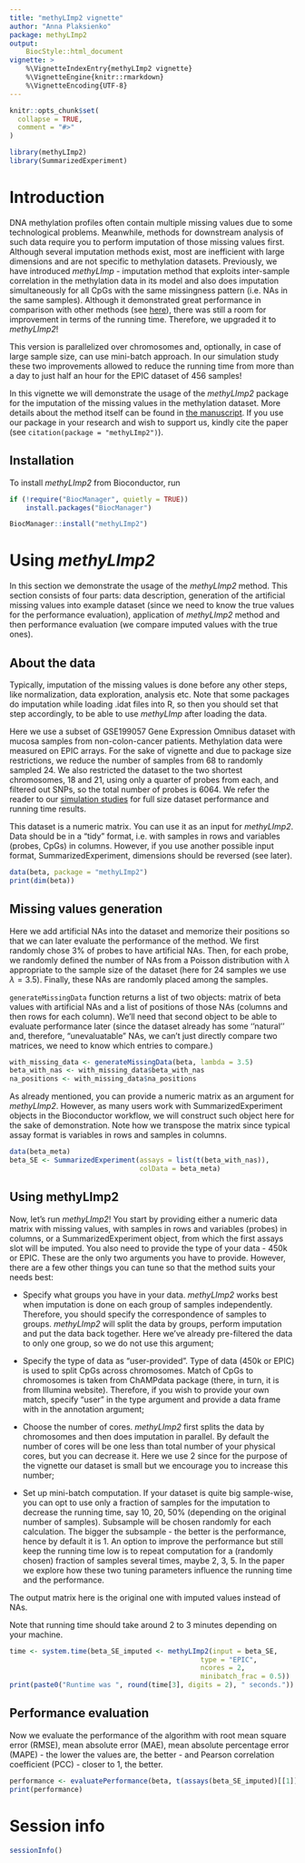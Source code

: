 ```yaml
---
title: "methyLImp2 vignette"
author: "Anna Plaksienko"
package: methyLImp2
output: 
    BiocStyle::html_document
vignette: >
    %\VignetteIndexEntry{methyLImp2 vignette}
    %\VignetteEngine{knitr::rmarkdown}
    %\VignetteEncoding{UTF-8}  
---
```


```r
knitr::opts_chunk$set(
  collapse = TRUE,
  comment = "#>"
)
```

```r
library(methyLImp2)
library(SummarizedExperiment)
```
# Introduction

DNA methylation profiles often contain multiple missing values due to some technological problems. Meanwhile, methods for downstream analysis of such data require you to perform imputation of those missing values first. Although several imputation methods exist, most are inefficient with large dimensions and are not specific to methylation datasets. Previously, we have introduced *methyLImp* - imputation method that exploits inter-sample correlation in the methylation data in its model and also does imputation simultaneously for all CpGs with the same missingness pattern (i.e. NAs in the same samples). Although it demonstrated great performance in comparison with other methods (see [here](https://pubmed.ncbi.nlm.nih.gov/30796811/)), there was still a room for improvement in terms of the running time. Therefore, we upgraded it to *methyLImp2*!

This version is parallelized over chromosomes and, optionally, in case of large sample size, can use mini-batch approach. In our simulation study these two improvements allowed to reduce the running time from more than a day to just half an hour for the EPIC dataset of 456 samples!

In this vignette we will demonstrate the usage of the *methyLImp2* package for the imputation of the missing values in the methylation dataset. More details about the method itself can be found in [the manuscript](https://academic.oup.com/bioinformatics/article/40/1/btae001/7517106). If you use our package in your research and wish to support us, kindly cite the paper (see `citation(package = "methyLImp2")`).

## Installation
To install *methyLImp2* from Bioconductor, run
```r
if (!require("BiocManager", quietly = TRUE))
    install.packages("BiocManager")

BiocManager::install("methyLImp2")
```


# Using *methyLImp2*

In this section we demonstrate the usage of the *methyLImp2* method. This section consists of four parts: data description, generation of the artificial missing values into example dataset (since we need to know the true values for the performance evaluation), application of *methyLImp2* method and then performance evaluation (we compare imputed values with the true ones). 

## About the data

Typically, imputation of the missing values is done before any other steps, like normalization, data exploration, analysis etc. Note that some packages do imputation while loading .idat files into R, so then you should set that step accordingly, to be able to use *methyLImp* after loading the data.

Here we use a subset of GSE199057 Gene Expression Omnibus dataset with mucosa samples from non-colon-cancer patients.  Methylation data were measured on EPIC arrays. For the sake of vignette and due to package size restrictions, we reduce the number of samples from 68 to randomly sampled 24. We also restricted the dataset to the two shortest chromosomes, 18 and 21, using only a quarter of probes from each, and filtered out SNPs, so the total number of probes is 6064. We refer the reader to our [simulation studies](https://github.com/annaplaksienko/methyLImp2_simulation_studies) for full size dataset performance and running time results. 

This dataset is a numeric matrix. You can use it as an input for *methyLImp2*. Data should be in a "tidy" format, i.e. with samples in rows and variables (probes, CpGs) in columns. However, if you use another possible input format, SummarizedExperiment, dimensions should be reversed (see later).

```r
data(beta, package = "methyLImp2")
print(dim(beta))
```


## Missing values generation

Here we add artificial NAs into the dataset and memorize their positions so that we can later evaluate the performance of the method. We first randomly chose 3\% of probes to have artificial NAs. Then, for each probe, we randomly defined the number of NAs from a Poisson distribution with $\lambda$ appropriate to the sample size of the dataset (here for 24 samples we use $\lambda = 3.5$). Finally, these NAs are randomly placed among the samples. 

`generateMissingData` function returns a list of two objects: matrix of beta values with artificial NAs and a list of positions of those NAs (columns and then rows for each column). We'll need that second object to be able to evaluate performance later (since the dataset already has some ''natural'' and, therefore, "unevaluatable" NAs, we can't just directly compare two matrices, we need to know which entries to compare.)

```r
with_missing_data <- generateMissingData(beta, lambda = 3.5)
beta_with_nas <- with_missing_data$beta_with_nas
na_positions <- with_missing_data$na_positions
```

As already mentioned, you can provide a numeric matrix as an argument for *methyLImp2*. However, as many users work with SummarizedExperiment objects in the Bioconductor workflow, we will construct such object here for the sake of demonstration. Note how we transpose the matrix since typical assay format is variables in rows and samples in columns. 
```r
data(beta_meta)
beta_SE <- SummarizedExperiment(assays = list(t(beta_with_nas)), 
                                colData = beta_meta)
```

## Using methyLImp2

Now, let's run *methyLImp2*! You start by providing either a numeric data matrix with missing values, with samples in rows and variables (probes) in columns, or a SummarizedExperiment object, from which the first assays slot will be imputed. You also need to provide the type of your data - 450k or EPIC. These are the only two arguments you have to provide. However, there are a few other things you can tune so that the method suits your needs best: 

* Specify what groups you have in your data. *methyLImp2* works best when imputation is done on each group of samples independently. Therefore, you should specify the correspondence of samples to groups. *methyLImp2* will split the data by groups, perform imputation and put the data back together. Here we've already pre-filtered the data to only one group, so we do not use this argument;

* Specify the type of data as "user-provided". Type of data (450k or EPIC) is used to split CpGs across chromosomes. Match of CpGs to chromosomes is taken from ChAMPdata package (there, in turn, it is from Illumina website). Therefore, if you wish to provide your own match, specify "user" in the type argument and provide a data frame with in the annotation argument; 

* Choose the number of cores. *methyLImp2* first splits the data by chromosomes and then does imputation in parallel. By default the number of cores will be one less than total number of your physical cores, but you can decrease it. Here we use 2 since for the purpose of the vignette our dataset is small but we encourage you to increase this number; 

* Set up mini-batch computation. If your dataset is quite big sample-wise, you can opt to use only a fraction of samples for the imputation to decrease the running time, say 10, 20, 50% (depending on the original number of samples). Subsample will be chosen randomly for each calculation. The bigger the subsample - the better is the performance, hence by default it is 1. An option to improve the performance but still keep the running time low is to repeat computation for a (randomly chosen) fraction of samples several times, maybe 2, 3, 5. In the paper we explore how these two tuning parameters influence the running time and the performance.

The output matrix here is the original one with imputed values instead of NAs.

Note that running time should take around 2 to 3 minutes depending on your machine.

```r
time <- system.time(beta_SE_imputed <- methyLImp2(input = beta_SE, 
                                               type = "EPIC", 
                                               ncores = 2,
                                               minibatch_frac = 0.5))
print(paste0("Runtime was ", round(time[3], digits = 2), " seconds."))
```

## Performance evaluation

Now we evaluate the performance of the algorithm with root mean square error (RMSE), mean absolute error (MAE), mean absolute percentage error (MAPE) - the lower the values are, the better - and Pearson correlation coefficient (PCC) - closer to 1, the better.

```r
performance <- evaluatePerformance(beta, t(assays(beta_SE_imputed)[[1]]), na_positions)
print(performance)
```


# Session info

```r
sessionInfo()
```